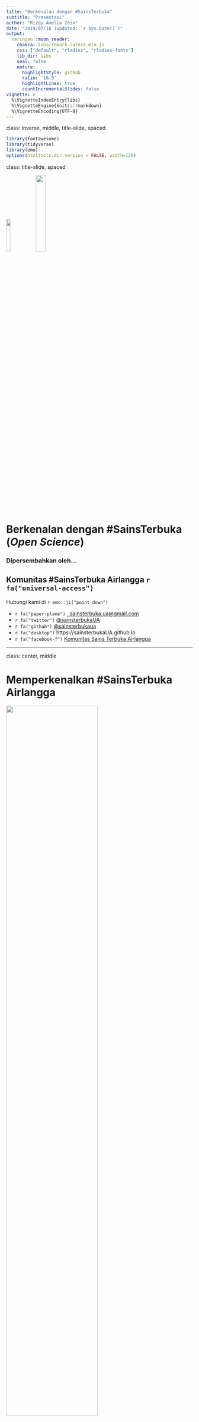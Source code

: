 ```yaml
---
title: "Berkenalan dengan #SainsTerbuka"
subtitle: "Presentasi"
author: "Rizqy Amelia Zein"
date: "2019/07/18 (updated: `r Sys.Date()`)"
output:
  xaringan::moon_reader:
    chakra: libs/remark-latest.min.js
    css: ["default", "rladies", "rladies-fonts"]
    lib_dir: libs
    seal: false
    nature:
      highlightStyle: github
      ratio: '16:9'
      highlightLines: true
      countIncrementalSlides: false
vignette: >
  %\VignetteIndexEntry{libs}
  %\VignetteEngine{knitr::rmarkdown}
  %\VignetteEncoding{UTF-8}
---
```

class: inverse, middle, title-slide, spaced

```r
library(fontawesome)
library(tidyverse)
library(emo)
options(htmltools.dir.version = FALSE, width=120)
```

class: title-slide, spaced

<img src="libs/unair.png" style="width:15%;" class="fancyimage"/> <img src="libs/STUA.png" style="width:23%;" class="fancyimage"/>

# Berkenalan dengan #SainsTerbuka (*Open Science*)

### Dipersembahkan oleh...

## Komunitas #SainsTerbuka Airlangga `r fa("universal-access")`

Hubungi kami di `r emo::ji("point_down")`

* `r fa("paper-plane")` <a href="mailto:sainsterbuka.ua@gmail.com"></i>&nbsp; sainsterbuka.ua@gmail.com</a>
* `r fa("twitter")` [@sainsterbukaUA](https://twitter.com/sainsterbukaUA)
* `r fa("github")` [@sainsterbukaua](https://github.com/sainsterbukaua)
* `r fa("desktop")` https://sainsterbukaUA.github.io
* `r fa("facebook-f")` [Komunitas Sains Terbuka Airlangga](https://www.facebook.com/SainsTerbukaAirlangga/)


---

class: center, middle

# Memperkenalkan #SainsTerbuka Airlangga

<img src="libs/STUA.png" style="width:70%">

Materi dalam paparan ini berlisensi `r fa("creative-commons")` 1.0 (*public domain*) dan tersedia di laman web #SainsTerbuka Airlangga **(https://sainsterbukaua.github.io/activities/)**. 
Kode tersedia secara terbuka di [repositori](https://github.com/sainsterbukaUA/materi-presentasi) `r fa("github")` kami.

---

class: inverse

# Daftar topik

.pull-left[

* Sains saat ini baik-baik saja kan?

* Mengapa krisis kredibilitas sains adalah... krisis?

* Apa? #SainsTerbuka?

* Apa sih manfaatnya?

* Bagaimana caranya?

]

.pull-right[

![](https://media.giphy.com/media/tX6W5op42Lw4w/giphy.gif)

]

---

# Sains **tidak** sedang baik-baik saja.. (1)

.pull-left[

* Bayangkan...

  - Seandainya anda sedang berjalan di Jalan Dharmawangsa dan melihat seseorang yang mirip mantan anda. Pada **pengamatan pertama**, mungkin anda tidak terlalu yakin bahwa orang tersebut adalah mantan anda.
  
  - Namun setelah **observasi berkali-kali** (dengan memutar jalan dan melihatnya untuk kedua, ketiga kali), anda akan yakin bahwa orang yang anda amati tersebut adalah mantan/bukan mantan anda.
  
]

.pull-right[

![](https://media.giphy.com/media/5Y9vIdfPFvK9tVtxr3/giphy.gif)

]


---

# Sains **tidak** sedang baik-baik saja.. (2)

.pull-left[

* Ada banyak klaim saintifik yang **gagal dikonfirmasi** kesahihannya
  - Peneliti mendapati temuan yang berbeda, dari **dataset yang persis sama**. Temuan sangat bergantung pada kombinasi keputusan yang diambil selama proses penelitian [(*researcher degrees of freedom*)](https://www.ncbi.nlm.nih.gov/pmc/articles/PMC5122713/).
  - Ketika sekelompok peneliti mencoba untuk **mengulangi prosedur** yang sama dari penelitian yang sudah dilaporkan sebelumnya, temuan penelitian ternyata **tidak konsisten dengan studi aslinya**.
  - Jangan-jangan, peneliti pada **'salah lihat'** [(*false positive*)](https://journals.sagepub.com/doi/full/10.1177/0956797611417632)
  - Yang mengkhawatirkan, terjadi di banyak sekali disiplin ilmu, termasuk [Psikologi](https://doi.org/10.1177/0956797611417632), [Ekonomi](https://science.sciencemag.org/content/351/6280/1433), [Ilmu Politik](http://www.journals.cambridge.org/abstract_S1049096513001716), [Biomedis](https://elifesciences.org/collections/9b1e83d1/reproducibility-project-cancer-biology), [Kedokteran](https://stm.sciencemag.org/content/8/341/341ps12), [Farmakologi](https://www.nature.com/articles/nrd3439-c1), [Hidrologi](https://www.nature.com/articles/sdata201930), [Ekologi](https://doi.org/10.1371/journal. pone.0200303), [Fisika](https://arxiv.org/abs/1807.04716), [Kimia](https://pubs.acs.org/doi/abs/10.1021/acs.jchemed.7b00907) dan banyak lagi!
]

.pull-right[

<img src="libs/rep-crisis.png" style="width:100%;" class="fancyimage"/>

]

---

class: middle, center, inverse

# File-Drawer Problem

*File-drawer* adalah kecenderungan peneliti untuk 'menyimpan' hasil penelitian yang tidak ia harapkan/negatif.

<img src="libs/file.jpg" style="width:35%;" class="fancyimage"/>

---

# Mengapa ini menjadi masalah?

.pull-left[
* Peneliti akan terdorong untuk *melakukan apa saja yang perlu*, agar studinya dapat dipublikasikan
  - Berkaitan dengan prestise, *reward system*, dll.

* Orang awam makin terdorong untuk **tidak percaya** pada sains dan ilmuwan, akibat krisis kredibilitas dan intergritas yang menjangkit komunitas akademik

* Membuat **sains** dan ~~pseudosains~~ menjadi semakin sulit dibedakan

* Meta-sains (sains kumulatif, misalnya, *systematic review* dan meta-analisis) menjadi sulit dipercaya karena terjadi bias publikasi (akibat *file-drawer effect*)

]

.pull-right[
<img src="libs/problem.jpeg" style="width:80%;" class="fancyimage"/>
]

---

class: center, middle

# Apa yang sebenarnya dilakukan peneliti?

<img src="libs/harking.png" style="width:60%;"/>

.footnote[
[Munafo et al. (2017)](https://www.nature.com/articles/s41562-016-0021)
]

---

class: center, inverse, middle

# Lalu apa yang bisa dilakukan?

--

<img src="libs/ops.jpg" style="width:60%;" class="fancyimage"/>

--

# #SainsTerbuka

---

# Apa? #SainsTerbuka?

--
> "...Open Science is the practice of science in such a way that others can **collaborate and contribute**, where research data, lab notes and other research processes are **freely available**, under terms that enable **reuse**, **redistribution** and **reproduction** of the research and its underlying data and methods.." [(FOSTER Open Science)](https://www.fosteropenscience.eu/foster-taxonomy/open-science-definition)

--

## Namun pada dasarnya

Sains Terbuka berangkat pada kesadaran bahwa **ilmu pengetahuan** adalah **komoditas milik publik**, sehingga harus **terbuka** bagi publik dan **tidak seharusnya** dimanfaatkan oleh seorang/sekelompok orang saja.

---

class: center, inverse, middle

# Taksonomi #SainsTerbuka (1)

<img src="libs/umbrella.jpg" style="width:70%">

---

class: center, inverse, middle

# [Taksonomi #SainsTerbuka (2)](https://www.fosteropenscience.eu/foster-taxonomy/open-science-definition)

<img src="libs/os_taxonomy.png" style="width:80%">

---

class: center, middle

# Siklus proses riset yang dapat **dibuka**

<img src="libs/OSFIntegrations.original.png" style="width:60%">

---

# Keuntungan mengadopsi #SainsTerbuka (1)

* Meningkatkan [kualitas riset dan pelaporannya](http://www.collabra.org/article/10.1525/collabra.158/)
* Memungkinkan *networking* dan [kolaborasi yang lebih luas](https://elifesciences.org/articles/16800)
* Mereformasi cara [ilmuwan mengelola relasi]() (lebih adil, terbuka, dan egaliter)
* Memperluas [dampak riset](https://doi.org/10.1080/1047840X.2012.692215)
* Menambah [motivasi intrinsik peneliti](https://doi.org/10.1177/1745691612459058)
* Mengakselerasi [inovasi](https://doi.org/10.1177/1745691618767878)
* Membuat [sains menjadi lebih inklusif](https://linkinghub.elsevier.com/retrieve/pii/S0010027719300617)

---

class: middle, center, inverse

# Keuntungan mengadopsi #SainsTerbuka (2)

<img src="libs/why.jpg" style="width:150%">

---

# Bagaimana caranya?

.pull-left[

<img src="libs/osc-1.png" style="width:100%">

]

.pull-right[

<img src="libs/osc-2.png" style="width:100%">

]

---

# Manifesto #SainsTerbuka Airlangga

* Mendorong peneliti untuk menyadari potensi terjadinya bias kognitif yang berakar dari keterbatasannya pribadi ketika melaksanakan penelitian
* Menggarisbawahi pentingnya pelatihan metodologi, utamanya bagi peneliti pemula dan mahasiswa
* Mempromosikan kolaborasi dan pendekatan tim saintis
* Mempromosikan praktik baik dalam meneliti (*good research practices*)
* Mendorong peneliti untuk melakukan [pra-registrasi](https://cos.io/prereg/) dan menggunakan format [laporan teregistrasi](https://cos.io/rr/)
* Menekankan pentingnya peningkatan kualitas pelaporan penelitian (yang lengkap dan *reproducible*)
* Mendorong penggunaan piranti lunak dengan prinsip sumber terbuka (*open source*) dan *reproducible* (misalnya <a href="https://www.r-project.org" target="_blank"><i class="fab fa-r-project"></i></a>, <a href="https://www.python.org/" target="_blank"><i class="fab fa-python"></i></a> dan yang lainnya)
* Mendorong evaluasi kinerja peneliti dengan menggunakan prinsip transparansi dan keterbukaan (contohnya [Transparency and Openness Promotion (TOP) Guideline](https://cos.io/top/) dari [Center for Open Science](https://cos.io/about/mission/)) tidak sekadar menggunakan metrik proksi, seperti H-Index, JIF, dsb.
* Mendorong pembatasan penggunaan metrik proksi dan mendorong pengambil keputusan menggunakan metrik-metrik tersebut secara bertanggung jawab, sesuai dengan [San Fransisco Declaration of Research Assessments (SF-DORA)](https://sfdora.org/read/)
* Mendorong peneliti untuk lebih banyak melakukan penelitian meta (*systematic review* dan meta-analisis) untuk menyajikan bukti ilmiah yang lebih andal untuk melandasi kebijakan berbasis bukti

Terinspirasi dari [Munafò, M. R., Nosek, B. A., Bishop, D. V., Button, K. S., Chambers, C. D., Du Sert, N. P., ... & Ioannidis, J. P. (2017). A manifesto for reproducible science. Nature Human Behaviour, 1(1), 0021.](https://www.nature.com/articles/s41562-016-0021;)

---

class: middle, center

# Mengubah kebiasaan memang tak mudah...

<img src="libs/changing-culture.jpg" style="width:80%;" class="fancyimage"/>

---

class: inverse, middle, center

# Yang mungkin juga menarik...

Kursus Daring Terbuka Masif (KTDM - MOOC) Sains Terbuka Indonesia

--

<img src="libs/sainsterbukamooc.jpeg" style="width:30%;" class="fancyimage"/>

--

# **http://bit.ly/MOOCsainter**


---

class: center, middle

# Terima kasih banyak!

![](https://media.giphy.com/media/hrBSJ2So6iTo4/giphy.gif)

Paparan disusun dengan menggunakan `r fa("r-project")` *package* [**xaringan**](https://github.com/yihui/xaringan) dengan *template* dan *fonts* dari `R-Ladies`.

*Chakra* dibuat dengan [remark.js](https://remarkjs.com), [**knitr**](http://yihui.name/knitr), dan [R Markdown](https://rmarkdown.rstudio.com).
